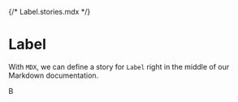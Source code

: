 {/* Label.stories.mdx */}



<Meta title="Toggle" component={Toggle} />

# Label

With `MDX`, we can define a story for `Label` right in the middle of our Markdown documentation.

<Canvas>
  <Story name="Main">
    <Toggle>B</Toggle>
  </Story>
</Canvas>
